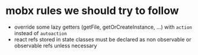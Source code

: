 # mobx rules we should try to follow

-   override some lazy getters (getFile, getOrCreateInstance, ...) with `action` instead of `autoaction`
-   react refs stored in state classes must be declared as non observable or observable refs unless necessary
